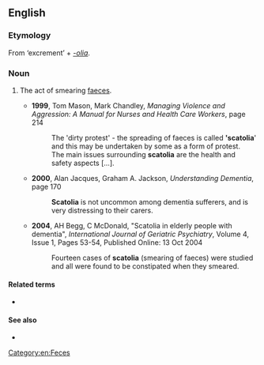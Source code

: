 ==English==

===Etymology===
From {{etyl|grc|en}} {{l|grc|σκῶρ}} ‘excrement’ + ''[[-olia]]''.

===Noun===
{{en-noun}}

# {{lb|en|psychology}} The act of smearing [[faeces]].
#* '''1999''', Tom Mason, Mark Chandley, ''Managing Violence and Aggression: A Manual for Nurses and Health Care Workers'', page 214
#*: The 'dirty protest' - the spreading of faeces is called ''''scatolia'''' and this may be undertaken by some as a form of protest.
#*: The main issues surrounding '''scatolia''' are the health and safety aspects [...].
#* '''2000''', Alan Jacques, Graham A. Jackson, ''Understanding Dementia'', page 170
#*: '''Scatolia''' is not uncommon among dementia sufferers, and is very distressing to their carers.
#* '''2004''', AH Begg, C McDonald, "Scatolia in elderly people with dementia", ''International Journal of Geriatric Psychiatry'', Volume 4, Issue 1, Pages 53-54, Published Online: 13 Oct 2004
#*: Fourteen cases of '''scatolia''' (smearing of faeces) were studied and all were found to be constipated when they smeared.

====Related terms====
* {{l|en|scatology}}

====See also====
* {{l|en|coprophagy}}

[[Category:en:Feces]]